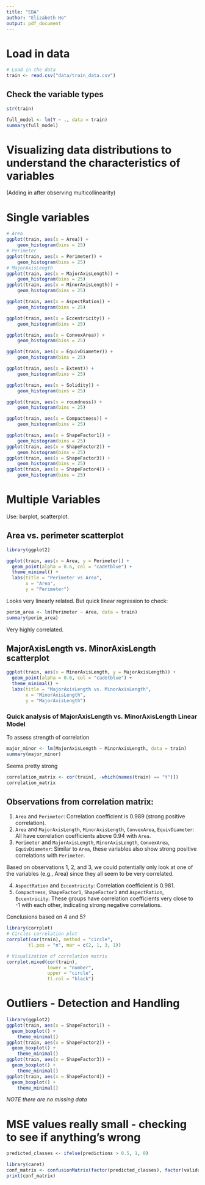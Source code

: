 ```yaml
---
title: "EDA"
author: "Elizabeth Ho"
output: pdf_document
---
```


# Load in data
```r
# Load in the data
train <- read.csv("data/train_data.csv")
```

## Check the variable types
```r
str(train)
```

```r
full_model <- lm(Y ~ ., data = train)
summary(full_model)
```
# Visualizing data distributions to understand the characteristics of variables
(Adding in after observing multicollinearity)

# Single variables
```r
# Area
ggplot(train, aes(x = Area)) +
    geom_histogram(bins = 25)
# Perimeter
ggplot(train, aes(x = Perimeter)) +
    geom_histogram(bins = 25)
# MajorAxisLength
ggplot(train, aes(x = MajorAxisLength)) +
    geom_histogram(bins = 25)
ggplot(train, aes(x = MinorAxisLength)) +
    geom_histogram(bins = 25)
```

```r
ggplot(train, aes(x = AspectRation)) +
    geom_histogram(bins = 25)

ggplot(train, aes(x = Eccentricity)) +
    geom_histogram(bins = 25)

ggplot(train, aes(x = ConvexArea)) +
    geom_histogram(bins = 25)

ggplot(train, aes(x = EquivDiameter)) +
    geom_histogram(bins = 25)
```

```r
ggplot(train, aes(x = Extent)) +
    geom_histogram(bins = 25)

ggplot(train, aes(x = Solidity)) +
    geom_histogram(bins = 25)

ggplot(train, aes(x = roundness)) +
    geom_histogram(bins = 25)

ggplot(train, aes(x = Compactness)) +
    geom_histogram(bins = 25)
```

```r
ggplot(train, aes(x = ShapeFactor1)) +
    geom_histogram(bins = 25)
ggplot(train, aes(x = ShapeFactor2)) +
    geom_histogram(bins = 25)
ggplot(train, aes(x = ShapeFactor3)) +
    geom_histogram(bins = 25)
ggplot(train, aes(x = ShapeFactor4)) +
    geom_histogram(bins = 25)
```
# Multiple Variables
Use: barplot, scatterplot.

## Area vs. perimeter scatterplot
```r
library(ggplot2)

ggplot(train, aes(x = Area, y = Perimeter)) +
  geom_point(alpha = 0.6, col = "cadetblue") +
  theme_minimal() +
  labs(title = "Perimeter vs Area",
       x = "Area",
       y = "Perimeter")
```
Looks very linearly related. But quick linear regression to check:
```r
perim_area <- lm(Perimeter ~ Area, data = train)
summary(perim_area)
```
Very highly correlated.

## MajorAxisLength vs. MinorAxisLength scatterplot
```r
ggplot(train, aes(x = MinorAxisLength, y = MajorAxisLength)) +
  geom_point(alpha = 0.6, col = "cadetblue") +
  theme_minimal() +
  labs(title = "MajorAxisLength vs. MinorAxisLength",
       x = "MinorAxisLength",
       y = "MajorAxisLength")
```
### Quick analysis of MajorAxisLength vs. MinorAxisLength Linear Model
To assess strength of correlation
```r
major_minor <- lm(MajorAxisLength ~ MinorAxisLength, data = train)
summary(major_minor)
```
Seems pretty strong

```r
correlation_matrix <- cor(train[, -which(names(train) == "Y")])
correlation_matrix
```
## Observations from correlation matrix:

1. `Area` and `Perimeter`: Correlation coefficient is 0.989 (strong positive correlation).
2. `Area` and `MajorAxisLength`, `MinorAxisLength`, `ConvexArea`, `EquivDiameter`: All have correlation coefficients above 0.94 with `Area`.
3. `Perimeter` and `MajorAxisLength`, `MinorAxisLength`, `ConvexArea`, `EquivDiameter`: Similar to `Area`, these variables also show strong positive correlations with `Perimeter`.

Based on observations 1, 2, and 3, we could potentially only look at one of the variables (e.g., Area) since they all seem to be very correlated.

4. `AspectRation` and `Eccentricity`: Correlation coefficient is 0.981.
5. `Compactness`, `ShapeFactor1`, `ShapeFactor3` and `AspectRation`, `Eccentricity`: These groups have correlation coefficients very close to -1 with each other, indicating strong negative correlations.

Conclusions based on 4 and 5?

```r
library(corrplot)
# Circles correlation plot
corrplot(cor(train), method = "circle",
        tl.pos = "n", mar = c(2, 1, 3, 1)) 
```

```r
# Visualization of correlation matrix
corrplot.mixed(cor(train),
               lower = "number", 
               upper = "circle",
               tl.col = "black")
```

# Outliers - Detection and Handling
```r
library(ggplot2)
ggplot(train, aes(x = ShapeFactor1)) + 
  geom_boxplot() +
    theme_minimal()
ggplot(train, aes(x = ShapeFactor2)) + 
  geom_boxplot() +
    theme_minimal()
ggplot(train, aes(x = ShapeFactor3)) + 
  geom_boxplot() +
    theme_minimal()
ggplot(train, aes(x = ShapeFactor4)) + 
  geom_boxplot() +
    theme_minimal()
```
*NOTE there are no missing data*

   
# MSE values really small - checking to see if anything's wrong
```r
predicted_classes <- ifelse(predictions > 0.5, 1, 0) 

library(caret)
conf_matrix <- confusionMatrix(factor(predicted_classes), factor(validation_set$Y))
print(conf_matrix)
```

